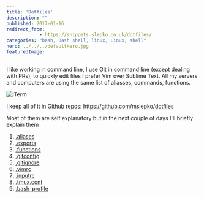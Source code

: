 ```yaml
---
title: 'Dotfiles'
description: ""
published: 2017-01-16
redirect_from:
            - https://snippets.slepko.co.uk/dotfiles/
categories: "bash, Bash shell, linux, Linux, shell"
hero: ../../../defaultHero.jpg
featuredImage:
---
```

I like working in command line, I use Git in command line (except dealing with PRs), to quickly edit files I prefer Vim over Sublime Text. All my servers and computers are using the same list of aliasses, commands, functions.

![iTerm](https://slepko.co.uk/wp-content/uploads/2017/01/Screenshot-2017-01-13-07.40.49.png)![]()

I keep all of it in Github repos: <https://github.com/mslepko/dotfiles>

Most of them are self explanatory but in the next couple of days I'll briefly explain them

1. [.aliases](https://slepko.co.uk/bash-aliases/)
2. [.exports](https://slepko.co.uk/bash-exports/)
3. [.functions](https://slepko.co.uk/bash-functions/)
4. [.gitconfig](https://slepko.co.uk/git-gitconfig/)
5. [.gitignore](https://slepko.co.uk/git-gitignore/)
6. [.vimrc](https://slepko.co.uk/vimrc/)
7. [.inputrc](https://slepko.co.uk/inputrc/)
8. [.tmux.conf](https://slepko.co.uk/tmux-conf/)
9. [.bash_profile](https://slepko.co.uk/bash_profile/)
